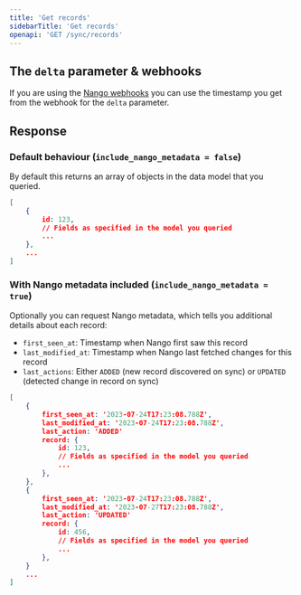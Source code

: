 ```yaml
---
title: 'Get records'
sidebarTitle: 'Get records'
openapi: 'GET /sync/records'
---
```


## The `delta` parameter & webhooks

If you are using the [Nango webhooks](/guides/webhooks#from-nango) you can use the timestamp you get from the webhook for the `delta` parameter.

## Response

### Default behaviour (`include_nango_metadata = false`)
By default this returns an array of objects in the data model that you queried.

```json
[
    {
        id: 123,
        // Fields as specified in the model you queried
        ...
    },
    ...
]
```

### With Nango metadata included (`include_nango_metadata = true`)

Optionally you can request Nango metadata, which tells you additional details about each record:
- `first_seen_at`: Timestamp when Nango first saw this record
- `last_modified_at`: Timestamp when Nango last fetched changes for this record
- `last_actions`: Either `ADDED` (new record discovered on sync) or `UPDATED` (detected change in record on sync)

```json
[
    {
        first_seen_at: '2023-07-24T17:23:08.788Z',
        last_modified_at: '2023-07-24T17:23:08.788Z',
        last_action: 'ADDED'
        record: {
            id: 123,
            // Fields as specified in the model you queried
            ...
        },
    },
    {
        first_seen_at: '2023-07-24T17:23:08.788Z',
        last_modified_at: '2023-07-27T17:23:08.788Z',
        last_action: 'UPDATED'
        record: {
            id: 456,
            // Fields as specified in the model you queried
            ...
        },
    }
    ...
]
```
